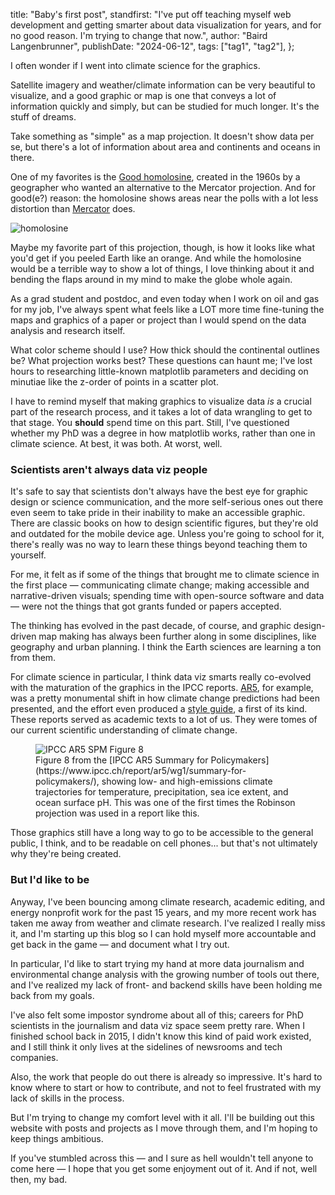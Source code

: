   title: "Baby's first post",
  standfirst:
    "I've put off teaching myself web development and getting smarter about data visualization for years, and for no good reason. I'm trying to change that now.",
  author: "Baird Langenbrunner",
  publishDate: "2024-06-12",
  tags: ["tag1", "tag2"],
};


<PostHeading metadata={postDetails} />

I often wonder if I went into climate science for the graphics.

Satellite imagery and weather/climate information can be very beautiful to visualize, and a good graphic or map is one that conveys a lot of information quickly and simply, but can be studied for much longer. It's the stuff of dreams.

Take something as "simple" as a map projection. It doesn't show data per se, but there's a lot of information about area and continents and oceans in there.

One of my favorites is the [Good homolosine](https://en.wikipedia.org/wiki/Goode_homolosine_projection), created in the 1960s by a geographer who wanted an alternative to the Mercator projection. And for good(e?) reason: the homolosine shows areas near the polls with a lot less distortion than [Mercator](https://en.wikipedia.org/wiki/Mercator_projection) does.

<Image src={homolosine} alt="homolosine" className="image-widths mx-auto" />

Maybe my favorite part of this projection, though, is how it looks like what you'd get if you peeled Earth like an orange. And while the homolosine would be a terrible way to show a lot of things, I love thinking about it and bending the flaps around in my mind to make the globe whole again.

<Triangles />

As a grad student and postdoc, and even today when I work on oil and gas for my job, I've always spent what feels like a LOT more time fine-tuning the maps and graphics of a paper or project than I would spend on the data analysis and research itself.

What color scheme should I use? How thick should the continental outlines be? What projection works best? These questions can haunt me; I've lost hours to researching little-known matplotlib parameters and deciding on minutiae like the z-order of points in a scatter plot.

I have to remind myself that making graphics to visualize data _is_ a crucial part of the research process, and it takes a lot of data wrangling to get to that stage. You **should** spend time on this part. Still, I've questioned whether my PhD was a degree in how matplotlib works, rather than one in climate science. At best, it was both. At worst, well.

### Scientists aren't always data viz people

It's safe to say that scientists don't always have the best eye for graphic design or science communication, and the more self-serious ones out there even seem to take pride in their inability to make an accessible graphic. There are classic books on how to design scientific figures, but they're old and outdated for the mobile device age. Unless you're going to school for it, there's really was no way to learn these things beyond teaching them to yourself.

For me, it felt as if some of the things that brought me to climate science in the first place — communicating climate change; making accessible and narrative-driven visuals; spending time with open-source software and data — were not the things that got grants funded or papers accepted.

The thinking has evolved in the past decade, of course, and graphic design-driven map making has always been further along in some disciplines, like geography and urban planning. I think the Earth sciences are learning a ton from them.

For climate science in particular, I think data viz smarts really co-evolved with the maturation of the graphics in the
IPCC reports. [AR5](https://www.ipcc.ch/assessment-report/ar5/), for example, was a pretty monumental shift in how climate change predictions had been presented, and the effort even produced a [style guide](https://www.ipcc.ch/site/assets/uploads/2019/04/IPCC-visual-style-guide.pdf), a first of its kind. These reports served as academic texts to a lot of us. They were tomes of our current scientific understanding of climate change.

<figure className="">
  <Image
    src={spmFig08}
    alt="IPCC AR5 SPM Figure 8"
    className="w-[100%] sm:w-[450px] mx-auto"
  />
  <figcaption>
    Figure 8 from the [IPCC AR5 Summary for
    Policymakers](https://www.ipcc.ch/report/ar5/wg1/summary-for-policymakers/),
    showing low- and high-emissions climate trajectories for temperature,
    precipitation, sea ice extent, and ocean surface pH. This was one of the
    first times the Robinson projection was used in a report like this.
  </figcaption>
</figure>

Those graphics still have a long way to go to be accessible to the general public, I think, and to be readable on cell phones... but that's not ultimately why they're being created.

### But I'd like to be

Anyway, I've been bouncing among climate research, academic editing, and energy nonprofit work for the past 15 years, and my more recent work has taken me away from weather and climate research. I've realized I really miss it, and I'm starting up this blog so I can hold myself more accountable and get back in the game — and document what I try out.

In particular, I'd like to start trying my hand at more data journalism and environmental change analysis with the growing number of tools out there, and I've realized my lack of front- and backend skills have been holding me back from my goals.

I've also felt some impostor syndrome about all of this; careers for PhD scientists in the journalism and data viz space seem pretty rare. When I finished school back in 2015, I didn't know this kind of paid work existed, and I still think it only lives at the sidelines of newsrooms and tech companies.

Also, the work that people do out there is already so impressive. It's hard to know where to start or how to contribute, and not to feel frustrated with my lack of skills in the process.

But I'm trying to change my comfort level with it all. I'll be building out this website with posts and projects as I move through them, and I'm hoping to keep things ambitious.

If you've stumbled across this — and I sure as hell wouldn't tell anyone to come here — I hope that you get some enjoyment out of it. And if not, well then, my bad.

<Triangles />
